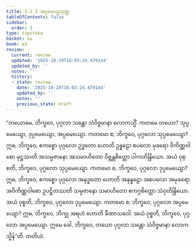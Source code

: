 ```yaml
---
title: 3.2.3 အပ္ပမေယျသုတ္တ
tableOfContents: false
sidebar:
  order: 3
type: tipitaka
basket: su
book: a3
review:
  current: review
  updated: '2025-10-20T16:03:24.479144'
  updated_by: ''
  notes: ''
  history:
  - state: review
    date: '2025-10-20T16:03:24.479144'
    updated_by: ''
    notes: ''
    previous_state: draft
---
```



<DynamicBreadcrumb />


<ReviewStatus review={frontmatter.review} showDetails={true} />

<HypothesisAnnotation frontmatter={frontmatter} />

<Division number="116" book="a3" e="ch" v="15" p="269">

<Paragraph number="912" book="a3">
“တယောမေ, ဘိက္ခဝေ, ပုဂ္ဂလာ သန္တော သံဝိဇ္ဇမာနာ လောကသ္မိံ. ကတမေ တယော? သုပ္ပမေယျော, ဒုပ္ပမေယျော, အပ္ပမေယျော. ကတမော စ, ဘိက္ခဝေ, ပုဂ္ဂလော သုပ္ပမေယျော? ဣဓ, ဘိက္ခဝေ, ဧကစ္စော ပုဂ္ဂလော ဥဒ္ဓတော ဟောတိ ဥန္နဠော စပလော မုခရော ဝိကိဏ္ဏဝါစော မုဋ္ဌဿတိ အသမ္ပဇာနော အသမာဟိတော ဝိဗ္ဘန္တစိတ္တော ပါကတိန္ဒြိယော. အယံ ဝုစ္စတိ, ဘိက္ခဝေ, ပုဂ္ဂလော သုပ္ပမေယျော.
</Paragraph>

<Paragraph number="913" book="a3">
ကတမော စ, ဘိက္ခဝေ, ပုဂ္ဂလော ဒုပ္ပမေယျော? ဣဓ, ဘိက္ခဝေ, ဧကစ္စော ပုဂ္ဂလော အနုဒ္ဓတော ဟောတိ အနုန္နဠော အစပလော အမုခရော အဝိကိဏ္ဏဝါစော ဥပဋ္ဌိတဿတိ သမ္ပဇာနော သမာဟိတော ဧကဂ္ဂစိတ္တော သံဝုတိန္ဒြိယော. အယံ ဝုစ္စတိ, ဘိက္ခဝေ, ပုဂ္ဂလော ဒုပ္ပမေယျော.
</Paragraph>

<Paragraph number="914" book="a3">
ကတမော စ, ဘိက္ခဝေ, ပုဂ္ဂလော အပ္ပမေယျော? ဣဓ, ဘိက္ခဝေ, ဘိက္ခု အရဟံ ဟောတိ ခီဏာသဝေါ. အယံ ဝုစ္စတိ, ဘိက္ခဝေ, ပုဂ္ဂလော အပ္ပမေယျော. ဣမေ ခေါ, ဘိက္ခဝေ, တယော ပုဂ္ဂလာ သန္တော သံဝိဇ္ဇမာနာ လောကသ္မိန်”တိ.

</Paragraph>
</Division>

<Paragraph number="915" type="center" book="a3">
တတိယံ.
</Paragraph>